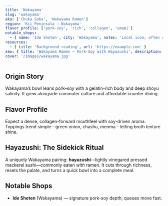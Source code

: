 ```yaml
---
title: 'Wakayama'
slug: 'wakayama'
aka: ['Chuka Soba', 'Wakayama Ramen']
region: 'Kii Peninsula — Wakayama'
flavor_profile: ['pork-soy', 'rich', 'collagen', 'umami']
notable_shops:
  - { name: 'Ide Shoten', city: 'Wakayama', notes: 'Local icon; often credited with popularizing the style' }
resources:
  - { title: 'Background reading', url: 'https://example.com' }
seo: { title: 'Wakayama Ramen — Pork-Soy with Hayazushi', description: 'Origin, flavor profile, shop picks, and why locals eat hayazushi on the side.' }
cover: '/images/wakayama.jpg'
---
```


## Origin Story
Wakayama’s bowl leans pork–soy with a gelatin-rich body and deep shoyu salinity. It grew alongside commuter culture and affordable counter dining.

## Flavor Profile
Expect a dense, collagen-forward mouthfeel with soy-driven aroma. Toppings trend simple—green onion, chashu, menma—letting broth texture shine.

## Hayazushi: The Sidekick Ritual
A uniquely Wakayama pairing: **hayazushi**—lightly vinegared pressed mackerel sushi—commonly eaten *with* ramen. It cuts through richness, resets the palate, and turns a quick bowl into a complete meal.

## Notable Shops
- **Ide Shoten** (Wakayama) — signature pork-soy depth; queues move fast.
